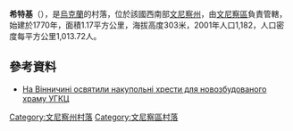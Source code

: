 {{coord|49|11|50|N|28|35|0|E|scale:30000|display=title}}

'''希特基'''（{{lang-uk|Щітки}}），是[[烏克蘭|烏克蘭]]的村落，位於該國西南部[[文尼察州|文尼察州]]，由[[文尼察區|文尼察區]]負責管轄，始建於1770年，面積1.17平方公里，海拔高度303米，2001年人口1,182，人口密度每平方公里1,013.72人。

==參考資料==
*[http://news.ugcc.ua/news/na_v%D1%96nnichin%D1%96_osvyatili_nakupoln%D1%96_hresti_dlya_novozbudovanogo_hramu_ugkts_74839.html На Вінничині освятили накупольні хрести для новозбудованого храму УГКЦ] {{Wayback|url=http://news.ugcc.ua/news/na_v%D1%96nnichin%D1%96_osvyatili_nakupoln%D1%96_hresti_dlya_novozbudovanogo_hramu_ugkts_74839.html |date=20150923131237 }}

[[Category:文尼察州村落|Category:文尼察州村落]]
[[Category:文尼察區村落|Category:文尼察區村落]]


{{Vinnytsia-geo-stub}}
